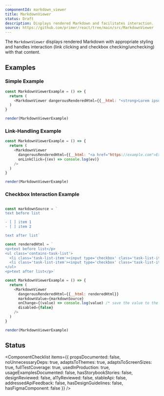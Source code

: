 ```yaml
---
componentId: markdown_viewer
title: MarkdownViewer
status: Draft
description: Displays rendered Markdown and facilitates interaction.
source: https://github.com/primer/react/tree/main/src/MarkdownViewer
---
```



The `MarkdownViewer` displays rendered Markdown with appropriate styling and handles interaction (link clicking and checkbox checking/unchecking) with that content.

## Examples

### Simple Example

```javascript live noinline
const MarkdownViewerExample = () => {
  return (
    <MarkdownViewer dangerousRenderedHtml={{__html: "<strong>Lorem ipsum</strong> dolor sit amet."}} />
  )
}

render(MarkdownViewerExample)
```

### Link-Handling Example

```javascript live noinline
const MarkdownViewerExample = () => {
  return (
    <MarkdownViewer
      dangerousRenderedHtml={{__html: "<a href="https://example.com">Example link</a>"}}
      onLinkClick={(ev) => console.log(ev)}
    />
  )
}

render(MarkdownViewerExample)
```

### Checkbox Interaction Example

```javascript live noinline

const markdownSource = `
text before list

- [ ] item 1
- [ ] item 2

text after list`

const renderedHtml = `
<p>text before list</p>
<ul class='contains-task-list'>
  <li class='task-list-item'><input type='checkbox' class='task-list-item-checkbox' disabled/> item 1</li>
  <li class='task-list-item'><input type='checkbox' class='task-list-item-checkbox' disabled/> item 2</li>
</ul>
<p>text after list</p>`

const MarkdownViewerExample = () => {
  return (
    <MarkdownViewer
      dangerousRenderedHtml={{__html: renderedHtml}}
      markdownValue={markdownSource}
      onChange={(value) => console.log(value) /* save the value to the server */}
      disabled={false}
    />
  )
}

render(MarkdownViewerExample)
```

## Status

<ComponentChecklist
  items={{
    propsDocumented: false,
    noUnnecessaryDeps: true,
    adaptsToThemes: true,
    adaptsToScreenSizes: true,
    fullTestCoverage: true,
    usedInProduction: true,
    usageExamplesDocumented: false,
    hasStorybookStories: false,
    designReviewed: false,
    a11yReviewed: false,
    stableApi: false,
    addressedApiFeedback: false,
    hasDesignGuidelines: false,
    hasFigmaComponent: false
  }}
/>
